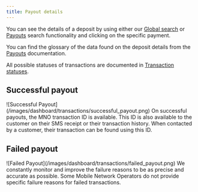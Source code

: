 ```yaml
---
title: Payout details
---
```


You can see the details of a deposit by using either our [Global search](/dashboard/global_search) or [Payouts](/dashboard/transactions/payouts) search functionality and clicking on the specific payment.

You can find the glossary of the data found on the deposit details from the [Payouts](/dashboard/transactions/payouts) documentation.

All possible statuses of transactions are documented in [Transaction statuses](/dashboard/transactions/transaction_statuses).

## Successful payout

<Frame>
![Successful Payout](/images/dashboard/transactions/successful_payout.png)
</Frame>

<Tip>
    On successful payouts, the MNO transaction ID is available. 
    This ID is also available to the customer on their SMS receipt or their transaction history. 
    When contacted by a customer, their transaction can be found using this ID.
</Tip>

## Failed payout

<Frame>
    ![Failed Payout](/images/dashboard/transactions/failed_payout.png)
</Frame>

<Info>
    We constantly monitor and improve the failure reasons to be as precise and accurate as possible.  
    Some Mobile Network Operators do not provide specific failure reasons for failed transactions.
</Info>